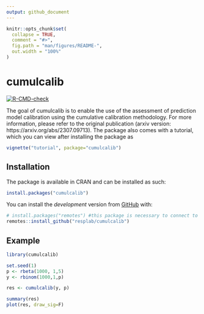 ```yaml
---
output: github_document
---
```


<!-- README.md is generated from README.Rmd. Please edit that file -->

```r
knitr::opts_chunk$set(
  collapse = TRUE,
  comment = "#>",
  fig.path = "man/figures/README-",
  out.width = "100%"
)
```

# cumulcalib

<!-- badges: start -->
[![R-CMD-check](https://github.com/resplab/cumulcalib/actions/workflows/R-CMD-check.yaml/badge.svg)](https://github.com/resplab/cumulcalib/actions/workflows/R-CMD-check.yaml)
<!-- badges: end -->

The goal of cumulcalib is to enable the use of the assessment of prediction model calibration using the cumulative calibration methodology. For more information, please refer to the original publication (arxiv version: https://arxiv.org/abs/2307.09713). The package also comes with a tutorial, which you can view after installing the package as

``` r
vignette("tutorial", package="cumulcalib")
```


## Installation

The package is available in CRAN and can be installed as such:

``` r
install.packages("cumulcalib")
```
You can install the *development* version from [GitHub](https://github.com/) with:

``` r
# install.packages("remotes") #this package is necessary to connect to github
remotes::install_github("resplab/cumulcalib")
```

## Example

```r
library(cumulcalib)

set.seed(1)
p <- rbeta(1000, 1,5)
y <- rbinom(1000,1,p)

res <- cumulcalib(y, p)

summary(res)
plot(res, draw_sig=F)
```

